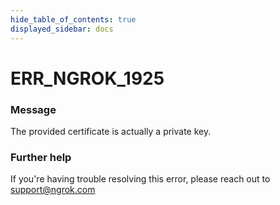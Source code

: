```yaml
---
hide_table_of_contents: true
displayed_sidebar: docs
---
```



# ERR_NGROK_1925

### Message
The provided certificate is actually a private key.

<ErrorDetails error='err_ngrok_1925' />


### Further help
If you're having trouble resolving this error, please reach out to [support@ngrok.com](mailto:support@ngrok.com?subject=Help%20with%20ERR_NGROK_1925)

